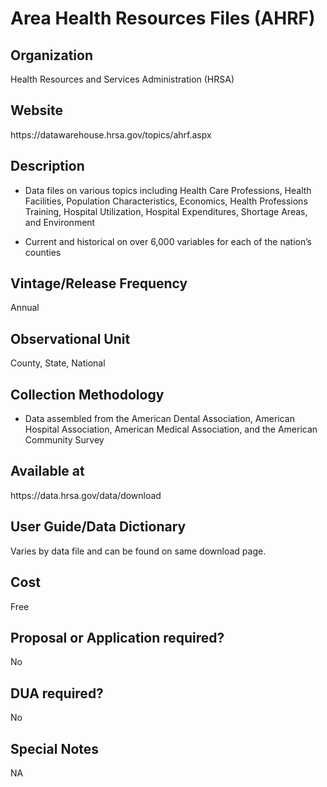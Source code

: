 \mainmatter

<!-- Generated by generateRmd.R; do not edit by hand  -->

# Area Health Resources Files (AHRF)

## Organization
Health Resources and Services Administration (HRSA)

## Website
https://datawarehouse.hrsa.gov/topics/ahrf.aspx

## Description
* Data files on various topics including Health Care Professions, Health Facilities, Population Characteristics, Economics, Health Professions Training, Hospital Utilization, Hospital Expenditures, Shortage Areas, and Environment 
* Current and historical on over 6,000 variables for each of the nation’s counties

## Vintage/Release Frequency
Annual

## Observational Unit
County, State, National

## Collection Methodology
*	Data assembled from the American Dental Association, American Hospital Association, American Medical Association, and the American Community Survey

## Available at
https://data.hrsa.gov/data/download

## User Guide/Data Dictionary
Varies by data file and can be found on same download page.

## Cost
Free

## Proposal or Application required?
No

## DUA required?
No

## Special Notes
NA

